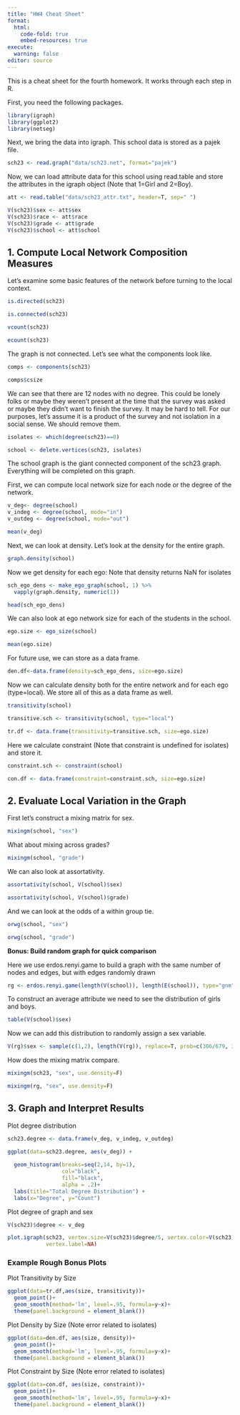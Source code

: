```yaml
---
title: "HW4 Cheat Sheet"
format: 
  html:
    code-fold: true
    embed-resources: true
execute:
  warning: false
editor: source
---
```


This is a cheat sheet for the fourth homework. It works through each step in R.

First, you need the following packages.

```r
library(igraph)
library(ggplot2)
library(netseg)
```

Next, we bring the data into igraph. This school data is stored as a pajek file.


```r

sch23 <- read.graph("data/sch23.net", format="pajek")

```

Now, we can load attribute data for this school using read.table and store the attributes in the igraph object (Note that 1=Girl and 2=Boy).

```r

att <- read.table("data/sch23_attr.txt", header=T, sep=" ")

V(sch23)$sex <- att$sex
V(sch23)$race <- att$race
V(sch23)$grade <- att$grade
V(sch23)$school <- att$school

```

## 1. Compute Local Network Composition Measures 

Let's examine some basic features of the network before turning to the local context.

```r

is.directed(sch23)

is.connected(sch23)

vcount(sch23)

ecount(sch23)

```
The graph is not connected. Let's see what the components look like.

```r

comps <- components(sch23)

comps$csize

```
We can see that there are 12 nodes with no degree. This could be lonely folks or maybe they weren't present at the time that the survey was asked or maybe they didn't want to finish the survey. It may be hard to tell. For our purposes, let's assume it is a product of the survey and not isolation in a social sense. We should remove them.

```r

isolates <- which(degree(sch23)==0) 

school <- delete.vertices(sch23, isolates)

```

The school graph is the giant connected component of the sch23 graph. Everything will be completed on this graph.

First, we can compute local network size for each node or the degree of the network.

```r

v_deg<- degree(school)
v_indeg <- degree(school, mode="in")					
v_outdeg <- degree(school, mode="out")	

mean(v_deg)

```

Next, we can look at density. Let's look at the density for the entire graph.

```r

graph.density(school)

```


Now we get density for each ego: Note that density returns NaN for isolates 

```r

sch_ego_dens <- make_ego_graph(school, 1) %>%
  vapply(graph.density, numeric(1))

head(sch_ego_dens)

```

We can also look at ego network size for each of the students in the school.

```r

ego.size <- ego_size(school)

mean(ego.size)

```

For future use, we can store as a data frame.

```r

den.df<-data.frame(density=sch_ego_dens, size=ego.size)

```

Now we can calculate density both for the entire network and for each ego (type=local). We store all of this as a data frame as well.

```r

transitivity(school)

transitive.sch <- transitivity(school, type="local") 

tr.df <- data.frame(transitivity=transitive.sch, size=ego.size)

```

Here we calculate constraint (Note that constraint is undefined for isolates) and store it.

```r

constraint.sch <- constraint(school)

con.df <- data.frame(constraint=constraint.sch, size=ego.size)

```

## 2. Evaluate Local Variation in the Graph

First let's construct a mixing matrix for sex.

```r

mixingm(school, "sex")

```


What about mixing across grades?

```r

mixingm(school, "grade")

```

We can also look at assortativity.

```r

assortativity(school, V(school)$sex)

```

```r

assortativity(school, V(school)$grade)

```


And we can look at the odds of a within group tie.

```r

orwg(school, "sex")

```
```r

orwg(school, "grade")

```

**Bonus: Build random graph for quick comparison**

Here we use erdos.renyi.game to build a graph with the same number of nodes and edges, but with edges randomly drawn

```r

rg <- erdos.renyi.game(length(V(school)), length(E(school)), type="gnm", directed=T)

```

To construct an average attribute we need to see the distribution of girls and boys.

```r

table(V(school)$sex)

```

Now we can add this distribution to randomly assign a sex variable.

```r

V(rg)$sex <- sample(c(1,2), length(V(rg)), replace=T, prob=c(306/679, 361/679))  

```

How does the mixing matrix compare.

```r

mixingm(sch23, "sex", use.density=F)

mixingm(rg, "sex", use.density=F)

```

## 3. Graph and Interpret Results

Plot degree distribution

```r
sch23.degree <- data.frame(v_deg, v_indeg, v_outdeg)

ggplot(data=sch23.degree, aes(v_deg)) + 
  
  geom_histogram(breaks=seq(2,14, by=1),
                 col="black", 
                 fill="black", 
                 alpha = .2)+
  labs(title="Total Degree Distribution") +
  labs(x="Degree", y="Count")


```

Plot degree of graph and sex

```r

V(sch23)$degree <- v_deg

plot.igraph(sch23, vertex.size=V(sch23)$degree/5, vertex.color=V(sch23)$sex, edge.arrow.size=.01,
            vertex.label=NA)

```

### Example Rough Bonus Plots

Plot Transitivity by Size

```r

ggplot(data=tr.df,aes(size, transitivity))+
  geom_point()+
  geom_smooth(method='lm', level=.95, formula=y~x)+
  theme(panel.background = element_blank())

```

Plot Density by Size (Note error related to isolates)

```r
ggplot(data=den.df, aes(size, density))+
  geom_point()+
  geom_smooth(method='lm', level=.95, formula=y~x)+
  theme(panel.background = element_blank())

```

Plot Constraint by Size (Note error related to isolates)

```r
ggplot(data=con.df, aes(size, constraint))+
  geom_point()+
  geom_smooth(method='lm', level=.95, formula=y~x)+
  theme(panel.background = element_blank())
```


